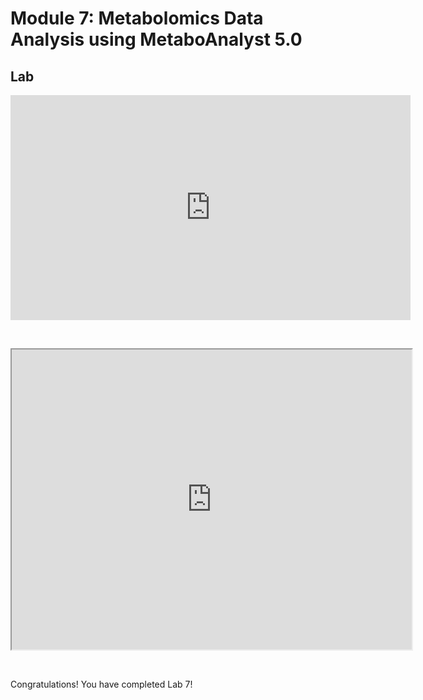 # Module 7: Metabolomics Data Analysis using MetaboAnalyst 5.0

## Lab

<iframe width="640" height="360" src="https://www.youtube.com/embed/GMJaBU_b3ts?si=QuOtmM2rZao-tWBn" title="YouTube video player" frameborder="0" allow="accelerometer; autoplay; clipboard-write; encrypted-media; gyroscope; picture-in-picture; web-share" referrerpolicy="strict-origin-when-cross-origin" allowfullscreen></iframe>

<br>

<iframe src="https://drive.google.com/file/d/1bJ7Xb1t5uEapRqMW-1CQhviB5dC5VbhI/preview" width="640" height="480" allow="autoplay"></iframe>

<br>

:::: {.callout type="green" title="Lab Completed!"}

Congratulations! You have completed Lab 7!

::::
